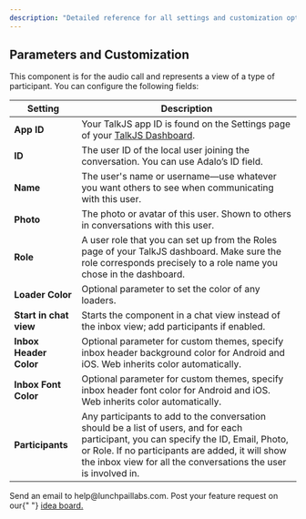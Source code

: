 ```yaml
---
description: "Detailed reference for all settings and customization options available in the TalkJS Chat component for Adalo."
---
```


## Parameters and Customization

This component is for the audio call and represents a view of a type of participant. You can configure the following fields:

| **Setting**            | **Description**                                                                                                                                                                                                                                              |
| ---------------------- | ------------------------------------------------------------------------------------------------------------------------------------------------------------------------------------------------------------------------------------------------------------ |
| **App ID**             | Your TalkJS app ID is found on the Settings page of your [TalkJS Dashboard](https://talkjs.com/dashboard).                                                                                                                                                   |
| **ID**                 | The user ID of the local user joining the conversation. You can use Adalo’s ID field.                                                                                                                                                                        |
| **Name**               | The user's name or username—use whatever you want others to see when communicating with this user.                                                                                                                                                           |
| **Photo**              | The photo or avatar of this user. Shown to others in conversations with this user.                                                                                                                                                                           |
| **Role**               | A user role that you can set up from the Roles page of your TalkJS dashboard. Make sure the role corresponds precisely to a role name you chose in the dashboard.                                                                                            |
| **Loader Color**       | Optional parameter to set the color of any loaders.                                                                                                                                                                                                          |
| **Start in chat view** | Starts the component in a chat view instead of the inbox view; add participants if enabled.                                                                                                                                                                  |
| **Inbox Header Color** | Optional parameter for custom themes, specify inbox header background color for Android and iOS. Web inherits color automatically.                                                                                                                           |
| **Inbox Font Color**   | Optional parameter for custom themes, specify inbox header font color for Android and iOS. Web inherits color automatically.                                                                                                                                 |
| **Participants**       | Any participants to add to the conversation should be a list of users, and for each participant, you can specify the ID, Email, Photo, or Role. If no participants are added, it will show the inbox view for all the conversations the user is involved in. |

<CardGroup cols={2}>
  <Card title="Need Help?" icon="envelope" href="mailto:help@lunchpaillabs.com">
    Send an email to help@lunchpaillabs.com.
  </Card>
  <Card
    title="Have a feature request?"
    icon="lightbulb"
    href="https://lunchpaillabs.canny.io/feature-requests?selectedCategory=chat-component-for-adalo"
  >
    Post your feature request on our{" "}
    <a href="https://lunchpaillabs.canny.io/feature-requests?selectedCategory=chat-component-for-adalo">
      idea board.
    </a>
  </Card>
</CardGroup>
